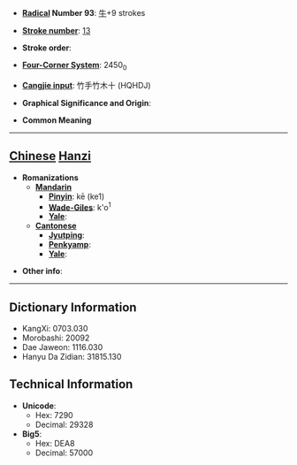 * '''[[Wiktionary:Chinese radical index| Radical]] Number 93''': [[Wiktionary:Chinese radical index 牛|牛]]+9 strokes

* '''[[Wiktionary:Chinese total strokes index|Stroke number]]''': [[Wiktionary:Chinese total strokes index 13|13]]

* '''Stroke order''': 

* '''[[Wiktionary:Chinese four corner index|Four-Corner System]]''': 2450<sub>0</sub>

* '''[[Wiktionary:Chinese Cangjie index|Cangjie input]]''': 竹手竹木十 (HQHDJ)

* '''Graphical Significance and Origin''': 

* '''Common Meaning'''

----

== [[Chinese]] [[Hanzi]] ==

* '''Romanizations'''
** '''[[Mandarin]]'''
*** '''[[Pinyin]]''': kē (ke1)
*** '''[[Wade-Giles]]''': k'o<sup>1</sup>
*** '''[[Yale]]''': 
** '''[[Cantonese]]'''
*** '''[[Jyutping]]''':
*** '''[[Penkyamp]]''': 
*** '''[[Yale]]''': 

* '''Other info''': 

----

== Dictionary Information ==

* KangXi: 0703.030
* Morobashi: 20092
* Dae Jaweon: 1116.030
* Hanyu Da Zidian: 31815.130

== Technical Information ==

* '''Unicode''':
** Hex: 7290
** Decimal: 29328
* '''Big5''':
** Hex: DEA8
** Decimal: 57000